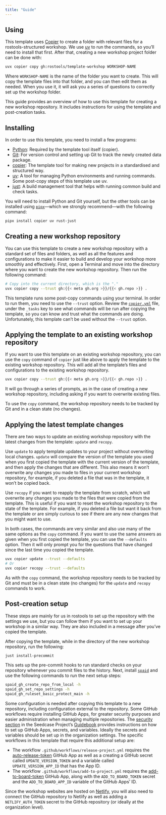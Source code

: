 ```yaml
---
title: "Guide"
---
```


## Using

This template uses [Copier](https://copier.readthedocs.io/) to create a folder
with relevant files for a rostools-structured workshop. We use
[uv](https://docs.astral.sh/uv) to run the commands, so you'll need to install
that first. After that, creating a new workshop project folder can be done with:

```bash
uvx copier copy gh:rostools/template-workshop WORKSHOP-NAME
```

Where `WORKSHOP-NAME` is the name of the folder you want to create. This will
copy the template files into that folder, and you can then edit them as needed.
When you use it, it will ask you a series of questions to correctly set up the
workshop folder.

This guide provides an overview of how to use this template for creating
a new workshop repository. It includes instructions for using the template and
post-creation tasks.

## Installing

In order to use this template, you need to install a few programs:

-   [Python](https://www.python.org/): Required by the template tool itself
    (copier).
-   [Git](https://git-scm.com/): For version control and setting up Git
    to track the newly created data package.
-   [copier](https://copier.readthedocs.io/en/stable/#quick-start): The
    template tool for making new projects in a standardised and
    structured way.
-   [uv](https://docs.astral.sh/uv/): A tool for managing Python
    environments and running commands. Some post-copy steps of this
    template use uv.
-   [just](https://just.systems/man/en/): A build management tool that
    helps with running common build and check tasks.

You will need to install Python and Git yourself, but the other tools
can be installed using
[`pipx`](https://pipxproject.github.io/pipx/)---which we strongly
recommend---with the following command:

``` bash
pipx install copier uv rust-just
```

## Creating a new workshop repository

You can use this template to create a new workshop repository with a standard
set of files and folders, as well as all the features and configurations
to make it easier to build and develop your workshop more smoothly and
effectively. First, open a Terminal and move into the directory where
you want to create the new workshop repository. Then run the following command:

``` bash
# Copy into the current directory, which is the "."
uvx copier copy --trust gh:{{< meta gh.org >}}/{{< gh.repo >}} .
```

::: callout-caution
This template runs some post-copy commands using your terminal. In order
to run them, you need to use the `--trust` option. Review the
[`copier.yml`](https://github.com/{{< meta gh.org >}}/{{< gh.repo >}}/blob/main/copier.yaml)
file, under the `_tasks` key to see what commands will be run after
copying the template, so you can know and trust what the commands are
doing. Unfortunately, this template can't be used without the `--trust`
option.
:::

## Applying the template to an existing workshop repository

If you want to use this template on an existing workshop repository, you can
use the `copy` command of `copier` just like above to apply the template
to the existing workshop repository. This will add all the template's files and
configurations to the existing workshop repository.

``` bash
uvx copier copy --trust gh:{{< meta gh.org >}}/{{< gh.repo >}} .
```

It will go through a series of prompts, as in the case of creating a new
workshop repository, including asking if you want to overwrite existing files.

::: callout-note
To use the `copy` command, the workshop repository needs to be tracked by Git
and in a clean state (no changes).
:::

## Applying the latest template changes

There are two ways to update an existing workshop repository with the latest
changes from the template: `update` and `recopy`.

Use `update` to apply template updates to your project without
overwriting local changes. `update` will compare the version of the
template you used when you first copied the template with the current
version of the template, and then apply the changes that are different.
This also means it won't overwrite any changes you made to files in your
current workshop repository, for example, if you deleted a file that was in the
template, it won't be copied back.

Use `recopy` if you want to reapply the template from scratch, which
will overwrite any changes you made to the files that were copied from
the template. This is useful if you want to reset the workshop repository to
the state of the template. For example, if you deleted a file but want
it back from the template or are simply curious to see if there are any
new changes that you might want to use.

In both cases, the commands are very similar and also use many of the
same options as the `copy` command. If you want to use the same answers
as given when you first copied the template, you can use the
`--defaults` option. Then it will only prompt you for the questions that
have changed since the last time you copied the template.

``` bash
uvx copier update --trust --defaults
# Or
uvx copier recopy --trust --defaults
```

As with the `copy` command, the workshop repository needs to be tracked by Git
and must be in a clean state (no changes) for the `update` and `recopy`
commands to work.

## Post-creation setup

These steps are mainly for us in rostools to set up the
repository with the settings we use, but you can follow them if you want
to set up your workshop in a similar way. They are also included in
a message after you've copied the template.

After copying the template, while in the directory of the new workshop
repository, run the following:

``` bash
just install-precommit
```

This sets up the pre-commit hooks to run standard checks on your
repository whenever you commit files to the history.
Next, install [`spaid`](https://github.com/{{< meta gh.org >}}/spaid) and
use the following commands to run the next setup steps:

``` bash
spaid_gh_create_repo_from_local -h
spaid_gh_set_repo_settings -h
spaid_gh_ruleset_basic_protect_main -h
```

Some configuration is needed after copying this template to a new
repository, including configuration external to the repository. Some
GitHub workflows require installing GitHub Apps, for greater security
purposes and easier administration when managing multiple repositories.
The [security
section](https://guidebook.seedcase-project.org/operations/security#using-github-apps-to-generate-tokens)
in the Seedcase Project's [Guidebook](https://guidebook.seedcase-project.org/) provides
instructions on how to set up GitHub Apps, secrets, and variables.
Ideally the secrets and variables should be set up in the organization
settings. The specific workflows in this template that require this
additional setup are:

-   The workflow `.github/workflows/release-project.yml` requires the
    [auto-release-token](https://github.com/apps/auto-release-token)
    GitHub App as well as a creating a GitHub secret called
    `UPDATE_VERSION_TOKEN` and a variable called `UPDATE_VERSION_APP_ID`
    that has the App ID.
-   The workflow `.github/workflows/add-to-project.yml` requires the
    [add-to-board-token](https://github.com/apps/add-to-board-token)
    GitHub App, along with the `ADD_TO_BOARD_TOKEN` secret and the
    `ADD_TO_BOARD_APP_ID` variable of the GitHub Apps' ID.

Since the workshop websites are hosted on [Netlify](https://www.netlify.com/),
you will also need to connect the GitHub repository to Netlify as well as adding
a `NETLIFY_AUTH_TOKEN` secret to the GitHub repository (or ideally at the
organization level).
